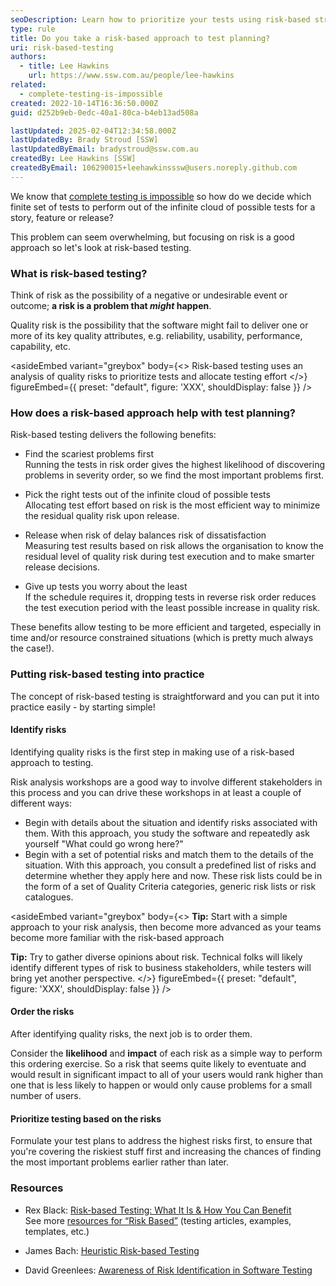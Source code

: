 ```yaml
---
seoDescription: Learn how to prioritize your tests using risk-based strategies to uncover critical issues early and reduce quality risks in software testing.
type: rule
title: Do you take a risk-based approach to test planning?
uri: risk-based-testing
authors:
  - title: Lee Hawkins
    url: https://www.ssw.com.au/people/lee-hawkins
related:
  - complete-testing-is-impossible
created: 2022-10-14T16:36:50.000Z
guid: d252b9eb-0edc-40a1-80ca-b4eb13ad508a

lastUpdated: 2025-02-04T12:34:58.000Z
lastUpdatedBy: Brady Stroud [SSW]
lastUpdatedByEmail: bradystroud@ssw.com.au
createdBy: Lee Hawkins [SSW]
createdByEmail: 106290015+leehawkinsssw@users.noreply.github.com
---
```


We know that [complete testing is impossible](/complete-testing-is-impossible) so how do we decide which finite set of tests to perform out of the infinite cloud of possible tests for a story, feature or release?

This problem can seem overwhelming, but focusing on risk is a good approach so let's look at risk-based testing.
### What is risk-based testing?

Think of risk as the possibility of a negative or undesirable event or outcome; **a risk is a problem that *might* happen**.

Quality risk is the possibility that the software might fail to deliver one or more of its key quality attributes, e.g. reliability, usability, performance, capability, etc.

<asideEmbed
  variant="greybox"
  body={<>
    Risk-based testing uses an analysis of quality risks to prioritize tests and allocate testing effort
  </>}
  figureEmbed={{
    preset: "default",
    figure: 'XXX',
    shouldDisplay: false
  }}
/>

### How does a risk-based approach help with test planning?

Risk-based testing delivers the following benefits:

* Find the scariest problems first\
Running the tests in risk order gives the highest likelihood of discovering problems in severity order, so we find the most important problems first.

* Pick the right tests out of the infinite cloud of possible tests\
Allocating test effort based on risk is the most efficient way to minimize the residual quality risk upon release.

* Release when risk of delay balances risk of dissatisfaction\
Measuring test results based on risk allows the organisation to know the residual level of quality risk during test execution and to make smarter release decisions.

* Give up tests you worry about the least\
If the schedule requires it, dropping tests in reverse risk order reduces the test execution period with the least possible increase in quality risk.

These benefits allow testing to be more efficient and targeted, especially in time and/or resource constrained situations (which is pretty much always the case!).

### Putting risk-based testing into practice

The concept of risk-based testing is straightforward and you can put it into practice easily - by starting simple!

#### Identify risks

Identifying quality risks is the first step in making use of a risk-based approach to testing.

Risk analysis workshops are a good way to involve different stakeholders in this process and you can drive these workshops in at least a couple of different ways:

* Begin with details about the situation and identify risks associated with them. With this approach, you study the software and repeatedly ask yourself "What could go wrong here?"
* Begin with a set of potential risks and match them to the details of the situation. With this approach, you consult a predefined list of risks and determine whether they apply here and now. These risk lists could be in the form of a set of Quality Criteria categories, generic risk lists or risk catalogues.

<asideEmbed
  variant="greybox"
  body={<>
    **Tip:** Start with a simple approach to your risk analysis, then become more advanced as your teams become more familiar with the risk-based approach

**Tip:** Try to gather diverse opinions about risk. Technical folks will likely identify different types of risk to business stakeholders, while testers will bring yet another perspective.
  </>}
  figureEmbed={{
    preset: "default",
    figure: 'XXX',
    shouldDisplay: false
  }}
/>

#### Order the risks

After identifying quality risks, the next job is to order them.

Consider the **likelihood** and **impact** of each risk as a simple way to perform this ordering exercise. So a risk that seems quite likely to eventuate and would result in significant impact to all of your users would rank higher than one that is less likely to happen or would only cause problems for a small number of users.

#### Prioritize testing based on the risks

Formulate your test plans to address the highest risks first, to ensure that you're covering the riskiest stuff first and increasing the chances of finding the most important problems earlier rather than later.

### Resources

* Rex Black: [Risk-based Testing: What It Is & How You Can Benefit](https://drive.google.com/file/d/108dLBHVbYCvA1_y2cIDKjIXQj3B9AEnj/view?usp=sharing)\
See more [resources for “Risk Based”](https://www.rexblack.com/templates-and-examples) (testing articles, examples, templates, etc.)

* James Bach: [Heuristic Risk-based Testing](http://www.satisfice.com/articles/hrbt.pdf)

* David Greenlees: [Awareness of Risk Identification in Software Testing](http://www.stickyminds.com/article/awareness-risk-identification-software-testing)
